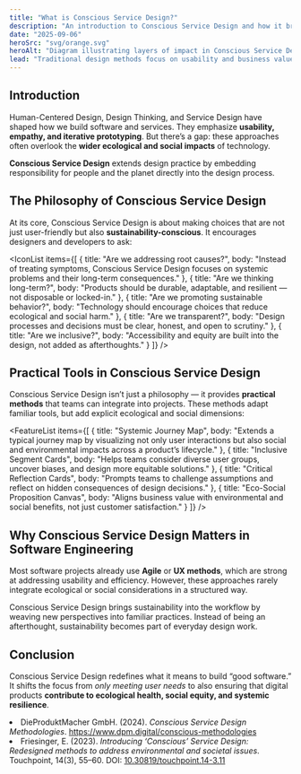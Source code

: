 ```yaml
---
title: "What is Conscious Service Design?"
description: "An introduction to Conscious Service Design and how it brings ecological and social responsibility into digital product development."
date: "2025-09-06"
heroSrc: "svg/orange.svg"
heroAlt: "Diagram illustrating layers of impact in Conscious Service Design"
lead: "Traditional design methods focus on usability and business value. Conscious Service Design goes further — integrating social equity, ecological responsibility, and systemic awareness into the software design process."
---
```


## Introduction

Human-Centered Design, Design Thinking, and Service Design have shaped how we build software and services.
They emphasize **usability, empathy, and iterative prototyping**.
But there’s a gap: these approaches often overlook the **wider ecological and social impacts** of technology.

<Callout variant="info" title="Filling the Gap">
    <strong>Conscious Service Design</strong> extends design practice by embedding responsibility for people and the planet directly into the design process.
</Callout>

## The Philosophy of Conscious Service Design

At its core, Conscious Service Design is about making choices that are not just user-friendly but also **sustainability-conscious**.
It encourages designers and developers to ask:

<IconList
    items={[
        { title: "Are we addressing root causes?", body: "Instead of treating symptoms, Conscious Service Design focuses on systemic problems and their long-term consequences." },
        { title: "Are we thinking long-term?", body: "Products should be durable, adaptable, and resilient — not disposable or locked-in." },
        { title: "Are we promoting sustainable behavior?", body: "Technology should encourage choices that reduce ecological and social harm." },
        { title: "Are we transparent?", body: "Design processes and decisions must be clear, honest, and open to scrutiny." },
        { title: "Are we inclusive?", body: "Accessibility and equity are built into the design, not added as afterthoughts." }
    ]}
/>

## Practical Tools in Conscious Service Design

Conscious Service Design isn’t just a philosophy — it provides **practical methods** that teams can integrate into projects.
These methods adapt familiar tools, but add explicit ecological and social dimensions:

<FeatureList
    items={[
        { title: "Systemic Journey Map", body: "Extends a typical journey map by visualizing not only user interactions but also social and environmental impacts across a product’s lifecycle." },
        { title: "Inclusive Segment Cards", body: "Helps teams consider diverse user groups, uncover biases, and design more equitable solutions." },
        { title: "Critical Reflection Cards", body: "Prompts teams to challenge assumptions and reflect on hidden consequences of design decisions." },
        { title: "Eco-Social Proposition Canvas", body: "Aligns business value with environmental and social benefits, not just customer satisfaction." }
    ]}
/>

## Why Conscious Service Design Matters in Software Engineering

Most software projects already use **Agile** or **UX methods**, which are strong at addressing usability and efficiency.
However, these approaches rarely integrate ecological or social considerations in a structured way.

<Callout variant="success" title="The Value for Software Teams">
    Conscious Service Design brings sustainability into the workflow by weaving new perspectives into familiar practices. Instead of being an afterthought, sustainability becomes part of everyday design work.
</Callout>

## Conclusion

Conscious Service Design redefines what it means to build “good software.”
It shifts the focus from *only meeting user needs* to also ensuring that digital products **contribute to ecological health, social equity, and systemic resilience**.

<References>
    <li>
        DieProduktMacher GmbH. (2024). <em>Conscious Service Design Methodologies</em>.
        <a href="https://www.dpm.digital/conscious-methodologies">https://www.dpm.digital/conscious-methodologies</a>
    </li>
    <li>
        Friesinger, E. (2023). <em>Introducing ‘Conscious’ Service Design: Redesigned methods to address environmental and societal issues</em>. Touchpoint, 14(3), 55–60.
        DOI: <a href="https://doi.org/10.30819/touchpoint.14-3.11">10.30819/touchpoint.14-3.11</a>
    </li>
</References>
